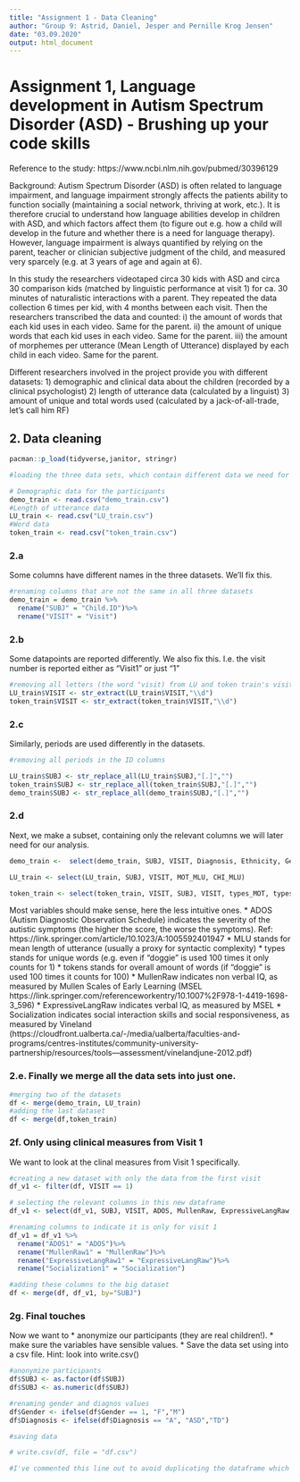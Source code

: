 ```yaml
---
title: "Assignment 1 - Data Cleaning"
author: "Group 9: Astrid, Daniel, Jesper and Pernille Krog Jensen"
date: "03.09.2020"
output: html_document
---
```


# Assignment 1, Language development in Autism Spectrum Disorder (ASD) - Brushing up your code skills

Reference to the study: https://www.ncbi.nlm.nih.gov/pubmed/30396129

Background: Autism Spectrum Disorder (ASD) is often related to language impairment, and language impairment strongly affects the patients ability to function socially (maintaining a social network, thriving at work, etc.). It is therefore crucial to understand how language abilities develop in children with ASD, and which factors affect them (to figure out e.g. how a child will develop in the future and whether there is a need for language therapy).
However, language impairment is always quantified by relying on the parent, teacher or clinician subjective judgment of the child, and measured very sparcely (e.g. at 3 years of age and again at 6). 

In this study the researchers videotaped circa 30 kids with ASD and circa 30 comparison kids (matched by linguistic performance at visit 1) for ca. 30 minutes of naturalistic interactions with a parent. They repeated the data collection 6 times per kid, with 4 months between each visit. Then the researchers transcribed the data and counted: 
i) the amount of words that each kid uses in each video. Same for the parent.
ii) the amount of unique words that each kid uses in each video. Same for the parent.
iii) the amount of morphemes per utterance (Mean Length of Utterance) displayed by each child in each video. Same for the parent. 

Different researchers involved in the project provide you with different datasets: 
1) demographic and clinical data about the children (recorded by a clinical psychologist)
2) length of utterance data (calculated by a linguist)
3) amount of unique and total words used (calculated by a jack-of-all-trade, let's call him RF)

## 2. Data cleaning

```r
pacman::p_load(tidyverse,janitor, stringr)
```

```r
#loading the three data sets, which contain different data we need for the analysis. 

# Demographic data for the participants
demo_train <- read.csv("demo_train.csv")
#Length of utterance data
LU_train <- read.csv("LU_train.csv")
#Word data
token_train <- read.csv("token_train.csv")
```

### 2.a

Some columns have different names in the three datasets. We'll fix this. 

```r
#renaming columns that are not the same in all three datasets
demo_train = demo_train %>% 
  rename("SUBJ" = "Child.ID")%>% 
  rename("VISIT" = "Visit")
```

### 2.b

Some datapoints are reported differently. We also fix this.
I.e. the visit number is reported either as "Visit1" or just "1"

```r
#removing all letters (the word "visit) from LU and token train's visit column, so that all datasets only contain numbers.
LU_train$VISIT <- str_extract(LU_train$VISIT,"\\d")    
token_train$VISIT <- str_extract(token_train$VISIT,"\\d")

```

### 2.c

Similarly, periods are used differently in the datasets.


```r
#removing all periods in the ID columns

LU_train$SUBJ <- str_replace_all(LU_train$SUBJ,"[.]","")   
token_train$SUBJ <- str_replace_all(token_train$SUBJ,"[.]","")   
demo_train$SUBJ <- str_replace_all(demo_train$SUBJ,"[.]","")  

```

### 2.d

Next, we make a subset, containing only the relevant columns we will later need for our analysis. 

```r

demo_train <-  select(demo_train, SUBJ, VISIT, Diagnosis, Ethnicity, Gender, Age, ADOS, MullenRaw, ExpressiveLangRaw, Socialization) 

LU_train <- select(LU_train, SUBJ, VISIT, MOT_MLU, CHI_MLU)

token_train <- select(token_train, VISIT, SUBJ, VISIT, types_MOT, types_CHI, tokens_MOT, tokens_CHI)

```


Most variables should make sense, here the less intuitive ones. 
* ADOS (Autism Diagnostic Observation Schedule) indicates the severity of the autistic symptoms (the higher the score, the worse the symptoms). Ref: https://link.springer.com/article/10.1023/A:1005592401947
* MLU stands for mean length of utterance (usually a proxy for syntactic complexity)
* types stands for unique words (e.g. even if "doggie" is used 100 times it only counts for 1)
* tokens stands for overall amount of words (if "doggie" is used 100 times it counts for 100) 
* MullenRaw indicates non verbal IQ, as measured by Mullen Scales of Early Learning (MSEL https://link.springer.com/referenceworkentry/10.1007%2F978-1-4419-1698-3_596)
* ExpressiveLangRaw indicates verbal IQ, as measured by MSEL
* Socialization indicates social interaction skills and social responsiveness, as measured by Vineland (https://cloudfront.ualberta.ca/-/media/ualberta/faculties-and-programs/centres-institutes/community-university-partnership/resources/tools---assessment/vinelandjune-2012.pdf)


### 2.e. Finally we merge all the data sets into just one. 


```r
#merging two of the datasets
df <- merge(demo_train, LU_train)
#adding the last dataset
df <- merge(df,token_train)

```


### 2f. Only using clinical measures from Visit 1

We want to look at the clinal measures from Visit 1 specifically. 


```r
#creating a new dataset with only the data from the first visit
df_v1 <- filter(df, VISIT == 1)

# selecting the relevant columns in this new dataframe
df_v1 <- select(df_v1, SUBJ, VISIT, ADOS, MullenRaw, ExpressiveLangRaw, Socialization)

#renaming columns to indicate it is only for visit 1
df_v1 = df_v1 %>% 
  rename("ADOS1" = "ADOS")%>% 
  rename("MullenRaw1" = "MullenRaw")%>% 
  rename("ExpressiveLangRaw1" = "ExpressiveLangRaw")%>% 
  rename("Socialization1" = "Socialization")

#adding these columns to the big dataset
df <- merge(df, df_v1, by="SUBJ")

```

### 2g. Final touches

Now we want to
* anonymize our participants (they are real children!). 
* make sure the variables have sensible values. 
* Save the data set using into a csv file. Hint: look into write.csv()

```r
#anonymize participants 
df$SUBJ <- as.factor(df$SUBJ)
df$SUBJ <- as.numeric(df$SUBJ)

#renaming gender and diagnos values 
df$Gender <- ifelse(df$Gender == 1, "F","M")
df$Diagnosis <- ifelse(df$Diagnosis == "A", "ASD","TD")

#saving data 

# write.csv(df, file = "df.csv")

#I've commented this line out to avoid duplicating the dataframe which was created using another person in our groups code.
```

